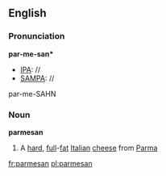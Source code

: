 ==English==
===Pronunciation===

'''par-me-san*'''
*[[IPA]]: //
*[[SAMPA]]: //
par-me-SAHN
===Noun===
{{wikipedia}}
'''parmesan'''
#A [[hard]], [[full]]-[[fat]] [[Italian]] [[cheese]] from [[Parma]]

[[fr:parmesan]]
[[pl:parmesan]]